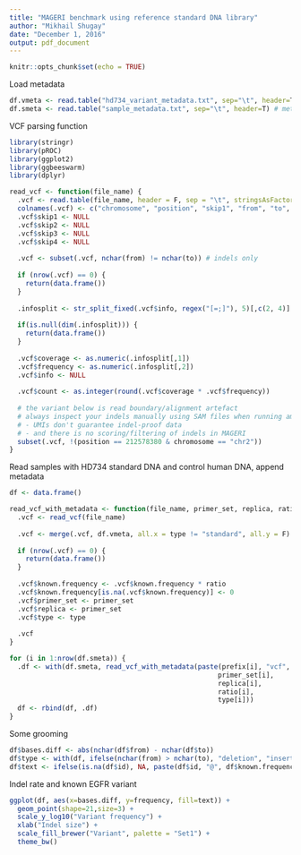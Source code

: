 ```yaml
---
title: "MAGERI benchmark using reference standard DNA library"
author: "Mikhail Shugay"
date: "December 1, 2016"
output: pdf_document
---
```


```r
knitr::opts_chunk$set(echo = TRUE)
```

Load metadata

```r
df.vmeta <- read.table("hd734_variant_metadata.txt", sep="\t", header=T) # variants observed in HD734 and covered by our primers
df.smeta <- read.table("sample_metadata.txt", sep="\t", header=T) # metadata for amplicon sequencing samples
```

VCF parsing function

```r
library(stringr)
library(pROC)
library(ggplot2)
library(ggbeeswarm)
library(dplyr)

read_vcf <- function(file_name) {
  .vcf <- read.table(file_name, header = F, sep = "\t", stringsAsFactors = F)
  colnames(.vcf) <- c("chromosome", "position",	"skip1", "from", "to", "qual", "skip2", "info", "skip3", "skip4")
  .vcf$skip1 <- NULL
  .vcf$skip2 <- NULL
  .vcf$skip3 <- NULL
  .vcf$skip4 <- NULL
  
  .vcf <- subset(.vcf, nchar(from) != nchar(to)) # indels only
  
  if (nrow(.vcf) == 0) {
    return(data.frame())
  }
  
  .infosplit <- str_split_fixed(.vcf$info, regex("[=;]"), 5)[,c(2, 4)]
  
  if(is.null(dim(.infosplit))) {
    return(data.frame())
  }
  
  .vcf$coverage <- as.numeric(.infosplit[,1])
  .vcf$frequency <- as.numeric(.infosplit[,2])
  .vcf$info <- NULL
  
  .vcf$count <- as.integer(round(.vcf$coverage * .vcf$frequency))
  
  # the variant below is read boundary/alignment artefact
  # always inspect your indels manually using SAM files when running amplicon-seq datasets:
  # - UMIs don't guarantee indel-proof data
  # - and there is no scoring/filtering of indels in MAGERI
  subset(.vcf, !(position == 212578380 & chromosome == "chr2"))
}
```

Read samples with HD734 standard DNA and control human DNA, append metadata

```r
df <- data.frame()

read_vcf_with_metadata <- function(file_name, primer_set, replica, ratio, type) {
  .vcf <- read_vcf(file_name)
  
  .vcf <- merge(.vcf, df.vmeta, all.x = type != "standard", all.y = F)
  
  if (nrow(.vcf) == 0) {
    return(data.frame())
  }
  
  .vcf$known.frequency <- .vcf$known.frequency * ratio
  .vcf$known.frequency[is.na(.vcf$known.frequency)] <- 0
  .vcf$primer_set <- primer_set
  .vcf$replica <- primer_set
  .vcf$type <- type
  
  .vcf
}

for (i in 1:nrow(df.smeta)) {
  .df <- with(df.smeta, read_vcf_with_metadata(paste(prefix[i], "vcf", sep="."), 
                                                    primer_set[i],
                                                    replica[i],
                                                    ratio[i],
                                                    type[i]))
  df <- rbind(df, .df)
}
```

Some grooming

```r
df$bases.diff <- abs(nchar(df$from) - nchar(df$to))
df$type <- with(df, ifelse(nchar(from) > nchar(to), "deletion", "insertion"))
df$text <- ifelse(is.na(df$id), NA, paste(df$id, "@", df$known.frequency*100, "%", sep=""))
```

Indel rate and known EGFR variant

```r
ggplot(df, aes(x=bases.diff, y=frequency, fill=text)) +
  geom_point(shape=21,size=3) + 
  scale_y_log10("Variant frequency") + 
  xlab("Indel size") +
  scale_fill_brewer("Variant", palette = "Set1") +
  theme_bw()
```

